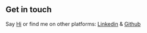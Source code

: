 ## Get in touch

Say [Hi](https://www.instagram.com/kolpaja/) or find me on other platforms: [Linkedin](https://www.linkedin.com/in/sokol-paja) & [Github](https://github.com/kolpaja)
